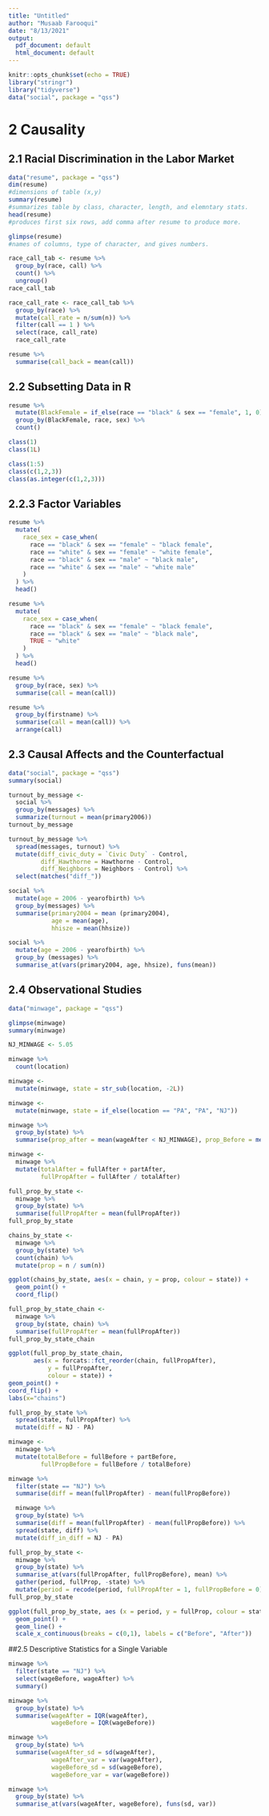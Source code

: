 ```yaml
---
title: "Untitled"
author: "Musaab Farooqui"
date: "8/13/2021"
output:
  pdf_document: default
  html_document: default
---
```


```r
knitr::opts_chunk$set(echo = TRUE)
library("stringr")
library("tidyverse")
data("social", package = "qss")
```

# 2 Causality

## 2.1 Racial Discrimination in the Labor Market


```r
data("resume", package = "qss") 
dim(resume)
#dimensions of table (x,y)
summary(resume)
#summarizes table by class, character, length, and elemntary stats.  
head(resume)
#produces first six rows, add comma after resume to produce more. 
```

```r
glimpse(resume)
#names of columns, type of character, and gives numbers.
```

```r
race_call_tab <- resume %>% 
  group_by(race, call) %>% 
  count() %>% 
  ungroup()
race_call_tab
```

```r
race_call_rate <- race_call_tab %>% 
  group_by(race) %>% 
  mutate(call_rate = n/sum(n)) %>% 
  filter(call == 1 ) %>% 
  select(race, call_rate) 
  race_call_rate
```

```r
resume %>%
  summarise(call_back = mean(call))
```

## 2.2 Subsetting Data in R

```r
resume %>% 
  mutate(BlackFemale = if_else(race == "black" & sex == "female", 1, 0)) %>% 
  group_by(BlackFemale, race, sex) %>% 
  count()
```

```r
class(1)
class(1L)
```

```r
class(1:5)
class(c(1,2,3))
class(as.integer(c(1,2,3)))
```


## 2.2.3 Factor Variables

```r
resume %>% 
  mutate(
    race_sex = case_when(
      race == "black" & sex == "female" ~ "black female",
      race == "white" & sex == "female" ~ "white female",
      race == "black" & sex == "male" ~ "black male",
      race == "white" & sex == "male" ~ "white male"
    )
  ) %>% 
  head()
```

```r
resume %>% 
  mutate(
    race_sex = case_when(
      race == "black" & sex == "female" ~ "black female", 
      race == "black" & sex == "male" ~ "black male", 
      TRUE ~ "white"
    )
  ) %>% 
  head()
```

```r
resume %>% 
  group_by(race, sex) %>% 
  summarise(call = mean(call))
```

```r
resume %>% 
  group_by(firstname) %>% 
  summarise(call = mean(call)) %>% 
  arrange(call)
```

## 2.3 Causal Affects and the Counterfactual

```r
data("social", package = "qss")
summary(social)
```

```r
turnout_by_message <-
  social %>%
  group_by(messages) %>%
  summarize(turnout = mean(primary2006))
turnout_by_message
```

```r
turnout_by_message %>% 
  spread(messages, turnout) %>% 
  mutate(diff_civic_duty = `Civic Duty` - Control, 
         diff_Hawthorne = Hawthorne - Control, 
         diff_Neighbors = Neighbors - Control) %>% 
  select(matches("diff_"))
```

```r
social %>% 
  mutate(age = 2006 - yearofbirth) %>% 
  group_by(messages) %>% 
  summarise(primary2004 = mean (primary2004), 
            age = mean(age),
            hhisze = mean(hhsize))
```

```r
social %>% 
  mutate(age = 2006 - yearofbirth) %>% 
  group_by (messages) %>% 
  summarise_at(vars(primary2004, age, hhsize), funs(mean))
```

## 2.4 Observational Studies

```r
data("minwage", package = "qss")
```

```r
glimpse(minwage)
summary(minwage)
```

```r
NJ_MINWAGE <- 5.05
```

```r
minwage %>% 
  count(location)
```

```r
minwage <- 
  mutate(minwage, state = str_sub(location, -2L))
```

```r
minwage <- 
  mutate(minwage, state = if_else(location == "PA", "PA", "NJ"))
```

```r
minwage %>% 
  group_by(state) %>% 
  summarise(prop_after = mean(wageAfter < NJ_MINWAGE), prop_Before = mean(wageBefore < NJ_MINWAGE))
```

```r
minwage <- 
  minwage %>% 
  mutate(totalAfter = fullAfter + partAfter, 
         fullPropAfter = fullAfter / totalAfter)
```


```r
full_prop_by_state <-
  minwage %>%
  group_by(state) %>%
  summarise(fullPropAfter = mean(fullPropAfter))
full_prop_by_state
```

```r
chains_by_state <-
  minwage %>% 
  group_by(state) %>% 
  count(chain) %>% 
  mutate(prop = n / sum(n))
```

```r
ggplot(chains_by_state, aes(x = chain, y = prop, colour = state)) +
  geom_point() +
  coord_flip()
```

```r
full_prop_by_state_chain <-
  minwage %>% 
  group_by(state, chain) %>% 
  summarise(fullPropAfter = mean(fullPropAfter))
full_prop_by_state_chain
```

```r
ggplot(full_prop_by_state_chain, 
       aes(x = forcats::fct_reorder(chain, fullPropAfter),
           y = fullPropAfter,
           colour = state)) +
geom_point() +
coord_flip() +
labs(x="chains")
```

```r
full_prop_by_state %>% 
  spread(state, fullPropAfter) %>% 
  mutate(diff = NJ - PA)
```

```r
minwage <- 
  minwage %>% 
  mutate(totalBefore = fullBefore + partBefore, 
         fullPropBefore = fullBefore / totalBefore)
```

```r
minwage %>% 
  filter(state == "NJ") %>% 
  summarise(diff = mean(fullPropAfter) - mean(fullPropBefore))
```

```r
  minwage %>% 
  group_by(state) %>% 
  summarise(diff = mean(fullPropAfter) - mean(fullPropBefore)) %>% 
  spread(state, diff) %>% 
  mutate(diff_in_diff = NJ - PA)
```

```r
full_prop_by_state <-
  minwage %>% 
  group_by(state) %>% 
  summarise_at(vars(fullPropAfter, fullPropBefore), mean) %>% 
  gather(period, fullProp, -state) %>% 
  mutate(period = recode(period, fullPropAfter = 1, fullPropBefore = 0))
full_prop_by_state
```

```r
ggplot(full_prop_by_state, aes (x = period, y = fullProp, colour = state)) + 
  geom_point() +
  geom_line() +
  scale_x_continuous(breaks = c(0,1), labels = c("Before", "After"))
```

##2.5 Descriptive Statistics for a Single Variable

```r
minwage %>%
  filter(state == "NJ") %>%
  select(wageBefore, wageAfter) %>%
  summary()
```

```r
minwage %>% 
  group_by(state) %>% 
  summarise(wageAfter = IQR(wageAfter),
            wageBefore = IQR(wageBefore))
```

```r
minwage %>% 
  group_by(state) %>% 
  summarise(wageAfter_sd = sd(wageAfter),
            wageAfter_var = var(wageAfter),
            wageBefore_sd = sd(wageBefore),
            wageBefore_var = var(wageBefore))
```

```r
minwage %>% 
  group_by(state) %>% 
  summarise_at(vars(wageAfter, wageBefore), funs(sd, var))
```



